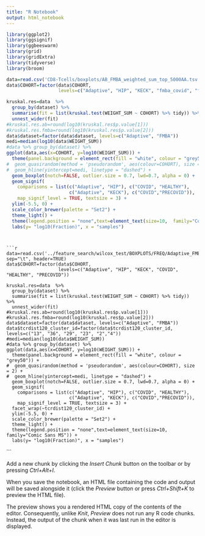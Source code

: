 ```yaml
---
title: "R Notebook"
output: html_notebook
---
```


```r
library(ggplot2)
library(ggsignif)
library(ggbeeswarm)
library(grid)
library(gridExtra)
library(tidyverse)
library(broom)
```


```r


data=read.csv('CD8-Tcells/boxplots/AB_FMBA_weighted_sum_top_5000AA.tsv', sep="\t", header=TRUE)
data$COHORT=factor(data$COHORT,  
                   levels=c("Adaptive", "HIP", "KECK", "fmba_covid", "fmba_healthy", "fmba_precovid"))

kruskal.res=data  %>% 
  group_by(dataset) %>% 
  summarise(fit = list(kruskal.test(WEIGHT_SUM ~ COHORT) %>% tidy)) %>% 
  unnest_wider(fit)
#kruskal.res.ab=round(log10(kruskal.res$p.value[1]))
#kruskal.res.fmba=round(log10(kruskal.res$p.value[2]))
data$dataset=factor(data$dataset, levels=c("Adaptive", "FMBA"))
medi=median(log10(data$WEIGHT_SUM))
#data %>% group_by(dataset) %>%
ggplot(data,aes(x=COHORT, y=log10(WEIGHT_SUM))) +
  theme(panel.background = element_rect(fill = "white", colour = "grey50")) + 
#  geom_quasirandom(method = 'pseudorandom', aes(colour=COHORT), size = 2) +
#  geom_hline(yintercept=medi, linetype = "dashed") +
  geom_boxplot(notch=FALSE, outlier.size = 0.7, lwd=0.7, alpha = 0) +
  geom_signif(
    comparisons = list(c("Adaptive", "HIP"), c("COVID", "HEALTHY"),
                       c("Adaptive", "KECK"), c("COVID","PRECOVID")),
    map_signif_level = TRUE, textsize = 3) +
  ylim(-5.5, 0) +
  scale_color_brewer(palette = "Set2") +
  theme_light() +              
  theme(legend.position = "none",text=element_text(size=10,  family="Comic Sans MS")) +
  labs(y= "log10(Fraction)", x = "samples") 

```
```


```r


data=read.csv('../feature_search/wilcox_test/BOXPLOTS/FREQ/Adaptive_FMBA_top_5000AA/Adaptive_FMBA_associated_clones_thomas_clusters.tsv', sep="\t", header=TRUE)
data$COHORT=factor(data$COHORT,  
                   levels=c("Adaptive", "HIP", "KECK", "COVID", "HEALTHY", "PRECOVID"))

kruskal.res=data  %>% 
  group_by(dataset) %>% 
  summarise(fit = list(kruskal.test(WEIGHT_SUM ~ COHORT) %>% tidy)) %>% 
  unnest_wider(fit)
#kruskal.res.ab=round(log10(kruskal.res$p.value[1]))
#kruskal.res.fmba=round(log10(kruskal.res$p.value[2]))
data$dataset=factor(data$dataset, levels=c("Adaptive", "FMBA"))
data$tcrdist120_cluster_id=factor(data$tcrdist120_cluster_id, levels=c("13", "36", "29", "23", "2","4"))
#medi=median(log10(data$WEIGHT_SUM))
#data %>% group_by(dataset) %>%
ggplot(data,aes(x=COHORT, y=log10(WEIGHT_SUM))) +
  theme(panel.background = element_rect(fill = "white", colour = "grey50")) + 
#  geom_quasirandom(method = 'pseudorandom', aes(colour=COHORT), size = 2) +
#  geom_hline(yintercept=medi, linetype = "dashed") +
  geom_boxplot(notch=FALSE, outlier.size = 0.7, lwd=0.7, alpha = 0) +
  geom_signif(
    comparisons = list(c("Adaptive", "HIP"), c("COVID", "HEALTHY"),
                       c("Adaptive", "KECK"), c("COVID","PRECOVID")),
    map_signif_level = TRUE, textsize = 3) +
  facet_wrap(~tcrdist120_cluster_id) +
  ylim(-5.5, 0) +
  scale_color_brewer(palette = "Set2") +
  theme_light() +              
  theme(legend.position = "none",text=element_text(size=10,  family="Comic Sans MS")) +
  labs(y= "log10(Fraction)", x = "samples") 

```

```

Add a new chunk by clicking the *Insert Chunk* button on the toolbar or by pressing *Ctrl+Alt+I*.

When you save the notebook, an HTML file containing the code and output will be saved alongside it (click the *Preview* button or press *Ctrl+Shift+K* to preview the HTML file).

The preview shows you a rendered HTML copy of the contents of the editor. Consequently, unlike *Knit*, *Preview* does not run any R code chunks. Instead, the output of the chunk when it was last run in the editor is displayed.
